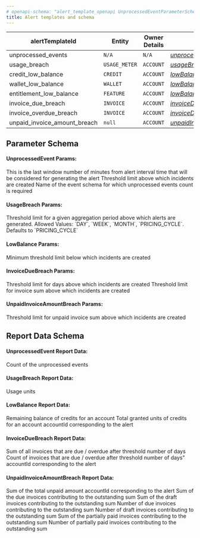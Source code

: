 ```yaml
---
# openapi-schema: "alert_template_openapi UnprocessedEventParameterSchema"
title: Alert templates and schema
---
```


|alertTemplateId|Entity|Owner Details|Parameters|Report Data|Auto Resolvable|
|---|---|---|---|---|---|
|unprocessed_events|`N/A`|`N/A`|[*unprocessedEventParams*](#unprocessedevent-params)|[*unprocessedEventReportData*](#unprocessedevent-report-data)|`FALSE`|
|usage_breach|`USAGE_METER`|`ACCOUNT`|[*usageBreachParams*](#usagebreach-params)|[*usageBreachReportData*](#usagebreach-report-data)|`FALSE`|
|credit_low_balance|`CREDIT`|`ACCOUNT`|[*lowBalanceParams*](#lowbalance-params)|[*lowBalanceReportData*](#lowbalance-report-data)|`TRUE`|
|wallet_low_balance|`WALLET`|`ACCOUNT`|[*lowBalanceParams*](#lowbalance-params)|[*lowBalanceReportData*](#lowbalance-report-data)|`TRUE`|
|entitlement_low_balance|`FEATURE`|`ACCOUNT`|[*lowBalanceParams*](#lowbalance-params)|[*lowBalanceReportData*](#lowbalance-report-data)|`TRUE`|
|invoice_due_breach|`INVOICE`|`ACCOUNT`|[*invoiceDueBreachParams*](#invoiceduebreach-params)|[*invoiceDueBreachReportData*](#invoiceduebreach-report-data)|`FALSE`|
|invoice_overdue_breach|`INVOICE`|`ACCOUNT`|[*invoiceDueBreachParams*](#invoiceduebreach-params)|[*invoiceDueBreachReportData*](#invoiceduebreach-report-data)|`FALSE`|
|unpaid_invoice_amount_breach|`null`|`ACCOUNT`|[*unpaidInvoiceAmtBreachParams*](#unpaidinvoiceamountbreach-params)|[*unpaidInvoiceAmtBreachReportData*](#unpaidinvoiceamountbreach-report-data)|`TRUE`|

## Parameter Schema

#### UnprocessedEvent Params:
<Expandable defaultOpen>
  <ParamField body="window" type="integer" >
  This is the last window number of minutes from alert interval time that will be considered for generating the alert
  </ParamField>
  <ParamField body="threshold" type="integer" required>
  Threshold limit above which incidents are created
  </ParamField>
  <ParamField body="schemaName" type="integer">
  Name of the event schema for which unprocessed events count is required
  </ParamField>
</Expandable>


#### UsageBreach Params:
<Expandable defaultOpen>
  <ParamField body="threshold" type="integer" required>
  Threshold limit for a given aggregation period above which alerts are generated.
  </ParamField>
  <ParamField body="aggregation" type="enum" >
  Allowed Values: `DAY`, `WEEK`, `MONTH`, `PRICING_CYCLE`. Defaults to `PRICING_CYCLE`
  </ParamField>
</Expandable>


#### LowBalance Params:
<Expandable defaultOpen>
  <ParamField body="minThreshold" type="integer" required>
    Minimum threshold limit below which incidents are created
  </ParamField>
</Expandable>

#### InvoiceDueBreach Params:
<Expandable defaultOpen>
  <ParamField body="thresholdDays" type="integer" required>
    Threshold limit for days above which incidents are created
  </ParamField>
  <ParamField body="thresholdSum" type="integer">
    Threshold limit for invoice sum above which incidents are created
  </ParamField>
</Expandable>

#### UnpaidInvoiceAmountBreach Params:
<Expandable defaultOpen>
  <ParamField body="thresholdSum" type="integer" required>
    Threshold limit for unpaid invoice sum above which incidents are created
  </ParamField>
</Expandable>

## Report Data Schema

#### UnprocessedEvent Report Data:
<Expandable defaultOpen>
  <ParamField body="count" type="integer" required>
    Count of the unprocessed events
  </ParamField>
</Expandable>

#### UsageBreach Report Data:
<Expandable defaultOpen>
  <ParamField body="usage" type="integer" required>
     Usage units
  </ParamField>
</Expandable>

#### LowBalance Report Data:
<Expandable defaultOpen>
  <ParamField body="balance" type="integer" required>
    Remaining balance of credits for an account
  </ParamField>
  <ParamField body="totalGrantedUnits" type="integer">
    Total granted units of credits for an account
  </ParamField>
  <ParamField body="accountId" type="string">
    accountId corresponding to the alert
  </ParamField>
</Expandable>

#### InvoiceDueBreach Report Data:
<Expandable defaultOpen>
  <ParamField body="count" type="integer" required>
    Sum of all invoices that are due / overdue after threshold number of days
  </ParamField>
  <ParamField body="sum" type="integer">
    Count of invoices that are due / overdue after threshold number of days"
  </ParamField>
  <ParamField body="accountId" type="string">
    accountId corresponding to the alert
  </ParamField>
</Expandable>

#### UnpaidInvoiceAmountBreach Report Data:
<Expandable defaultOpen>
  <ParamField body="sum" type="number" required>
    Sum of the total unpaid amount
  </ParamField>
  <ParamField body="accountId" type="string" required>
    accountId corresponding to the alert
  </ParamField>
  <ParamField body="sumOfDueInvoices" type="number" required>
    Sum of the due invoices contributing to the outstanding sum
  </ParamField>
  <ParamField body="sumOfDraftInvoices" type="number" required>
    Sum of the draft invoices contributing to the outstanding sum
  </ParamField>
  <ParamField body="numberOfDueInvoices" type="integer" required>
    Number of due invoices contributing to the outstanding sum
  </ParamField>
  <ParamField body="numberOfDraftInvoices" type="integer" required>
    Number of draft invoices contributing to the outstanding sum
  </ParamField>
  <ParamField body="sumOfPartiallyPaidInvoices" type="number" required>
    Sum of the partially paid invoices contributing to the outstanding sum
  </ParamField>
  <ParamField body="numberOfPartiallyPaidInvoices" type="integer" required>
    Number of partially paid invoices contributing to the outstanding sum
  </ParamField>
</Expandable>